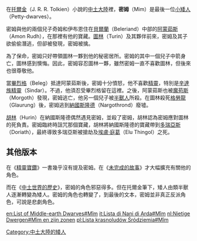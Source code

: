 在[[托爾金|托爾金]]（J. R. R. Tolkien）小說的[[中土大陸|中土大陸]]裡，'''密姆'''（Mim）是最後一位[[小矮人|小矮人]]（Petty-dwarves）。

密姆與他的兩個兒子奇姆和伊布恩住在[[貝爾蘭|貝爾蘭]]（Beleriand）中部的[[阿蒙茹斯|阿蒙茹斯]]（Amon Rudh），在那裡有他的寶藏。[[圖林|圖林]]（Turin）及其夥伴前來，密姆及其子欲偷偷潛逃，但卻被發現，密姆被擒。

為了保命，密姆只好帶領圖林一夥到他的秘密居所。密姆的其中一個兒子中箭身亡，圖林感到懊悔。因此，密姆容忍圖林一夥，雖然密姆一直不喜歡圖林，但後來也很尊敬他。

當[[畢烈格|畢烈格]]（Beleg）抵達阿蒙茹斯後，密姆十分憤怒，他不喜歡[[精靈_(中土大陸)|精靈]]，特別是[[辛達族精靈|辛達族精靈]]（Sindar）。不過，他須忍受畢烈格留在這裡。之後，阿蒙茹斯也被[[魔苟斯|魔苟斯]]（Morgoth）發現，密姆逃亡，他另一個兒子被[[半獸人|半獸人]]所殺。在圖林殺死[[格勞龍|格勞龍]]（Glaurung）後，密姆逃到[[納國斯隆德|納國斯隆德]]（Nargothrond）廢墟。

[[胡林|胡林]]（Hurin）在納國斯隆德偶然遇見密姆，並殺了密姆，胡林認為密姆應對圖林的死負責。密姆臨終時詛咒那個寶藏，胡林將納國斯隆德的寶藏帶到[[多瑞亞斯|多瑞亞斯]]（Doriath），最終導致多瑞亞斯被搶劫及[[埃盧·庭葛|埃盧·庭葛]]（Elu Thingol）之死。

== 其他版本 ==

在《[[精靈寶鑽|精靈寶鑽]]》一書幾乎沒有提及密姆。在《[[未完成的故事|未完成的故事]]》才大幅擴充有關他的角色。

而在《[[中土世界的歷史|中土世界的歷史]]》，密姆的角色邪惡得多。但在托爾金筆下，矮人由類半獸人逐漸轉變為矮人。密姆的角色也轉變了，到最後的文本，密姆並非真正反派角色，可說是悲劇角色。

{{dwarves}}

[[Category:中土大陸的矮人|Category:中土大陸的矮人]]

[[en:List_of_Middle-earth_Dwarves#Mîm|en:List of Middle-earth Dwarves#Mîm]]
[[it:Lista_di_Nani_di_Arda#Mîm|it:Lista di Nani di Arda#Mîm]]
[[nl:Nietige_Dwergen#Mîm_en_zijn_zonen|nl:Nietige Dwergen#Mîm en zijn zonen]]
[[pl:Lista_krasnoludów_Śródziemia#Mîm|pl:Lista krasnoludów Śródziemia#Mîm]]